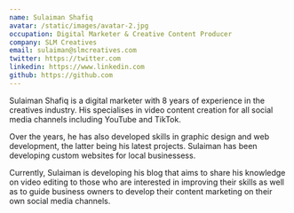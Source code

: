 ```yaml
---
name: Sulaiman Shafiq
avatar: /static/images/avatar-2.jpg
occupation: Digital Marketer & Creative Content Producer
company: SLM Creatives
email: sulaiman@slmcreatives.com
twitter: https://twitter.com
linkedin: https://www.linkedin.com
github: https://github.com
---
```


Sulaiman Shafiq is a digital marketer with 8 years of experience in the creatives industry. His specialises in video content creation for all social media channels including YouTube and TikTok.

Over the years, he has also developed skills in graphic design and web development, the latter being his latest projects. Sulaiman has been developing custom websites for local businessess. 

Currently, Sulaiman is developing his blog that aims to share his knowledge on video editing to those who are interested in improving their skills as well as to guide business owners to develop their content marketing on their own social media channels. 
